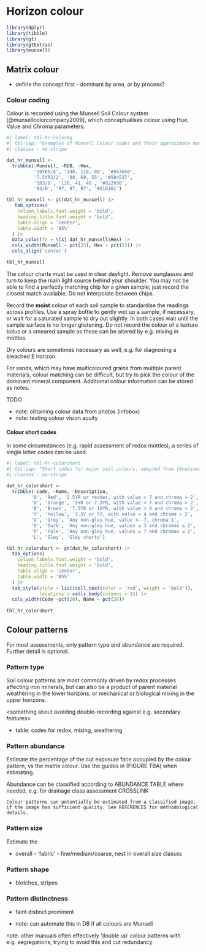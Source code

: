 # Horizon colour

```r
library(dplyr)
library(tibble)
library(gt)
library(gtExtras)
library(munsell)
```

## Matrix colour

-   define the concept first - dominant by area, or by process?

### Colour coding

Colour is recorded using the Munsell Soil Colour system [@munsellcolorcompany2009], which conceptualises colour using Hue, Value and Chroma parameters.

```r
#| label: tbl-hr-coloreg
#| tbl-cap: "Examples of Munsell Colour codes and their approximate matches in other systems."
#| classes : no-stripe

dat_hr_munsell <-
  tribble(~Munsell, ~RGB, ~Hex,
          '10YR5/4', '148, 118, 80', '#947650',
          '7.5YR3/2', '88, 69, 55', '#584537',
          '5R3/8', '130, 41, 48', '#822930',
          'N4/0', '97, 97, 97', '#616161')

tbl_hr_munsell <- gt(dat_hr_munsell) |>
   tab_options(
    column_labels.font.weight = 'bold', 
    heading.title.font.weight = 'bold',
    table.align = 'center',
    table.width = '85%'
  ) |>
  data_color(fn = \(x) dat_hr_munsell$Hex) |>
  cols_width(Munsell ~ pct(33), Hex ~ pct(33)) |>
  cols_align('center')

tbl_hr_munsell

```

The colour charts must be used in clear daylight. Remove sunglasses and turn to keep the main light source behind your shoulder. You may not be able to find a perfectly matching chip for a given sample; just record the closest match available. Do not interpolate between chips.

Record the **moist** colour of each soil sample to standardise the readings across profiles. Use a spray bottle to gently wet up a sample, if necessary, or wait for a saturated sample to dry out slightly. In both cases wait until the sample surface is no longer glistening. Do not record the colour of a texture bolus or a smeared sample as these can be altered by e.g. mixing in mottles.

Dry colours are sometimes necessary as well, e.g. for diagnosing a bleached E horizon.

For sands, which may have multicoloured grains from multiple parent materials, colour matching can be difficult, but try to pick the colour of the dominant mineral component. Additional colour information can be stored as notes.

TODO

-   note: obtaining colour data from photos (infobox)
-   note: testing colour vision acuity


#### Colour short codes

In some circumstances (e.g. rapid assessment of redox mottles), a series of single letter codes can be used.

```r
#| label: tbl-hr-colorshort
#| tbl-cap: "Short codes for major soil colours, adapted from [@nationalcommitteeonsoilandterrain2009, pp. 161]. NB: The Munsell colour ranges are a general guide only, do not interpret them strictly."
#| classes : no-stripe

dat_hr_colorshort <-
  tribble(~Code, ~Name, ~Description,
         'R', 'Red', '2.5YR or redder, with value < 7 and chroma > 2',
         'O', 'Orange', '5YR or 7.5YR, with value < 7 and chroma > 2',
         'B', 'Brown', '7.5YR or 10YR, with value > 4 and chroma > 2',
         'Y', 'Yellow', '2.5Y or 5Y, with value > 4 and chroma > 2',
         'G', 'Grey', 'Any non-gley hue, value 4--7, chroma 1',
         'D', 'Dark', 'Any non-gley hue, values ≤ 3 and chromas ≤ 2',
         'P', 'Pale', 'Any non-gley hue, values ≥ 7 and chromas ≤ 2',
         'L', 'Gley', 'Gley charts')

tbl_hr_colorshort <- gt(dat_hr_colorshort) |>
  tab_options(
    column_labels.font.weight = 'bold', 
    heading.title.font.weight = 'bold',
    table.align = 'center',
    table.width = '85%'
  ) |>
  tab_style(style = list(cell_text(color = 'red', weight = 'bold')),
            locations = cells_body(columns = 1)) |>
  cols_width(Code ~pct(20), Name ~ pct(20))
  
tbl_hr_colorshort

```

## Colour patterns

For most assessments, only pattern type and abundance are required. Further detail is optional.

### Pattern type

Soil colour patterns are most commonly driven by redox processes affecting iron minerals, but can also be a product of parent material weathering in the lower horizons, or mechanical or biological mixing in the upper horizons.

<something about avoiding double-recording against e.g. secondary features>

-   table: codes for redox, mixing, weathering

### Pattern abundance

Estimate the percentage of the cut exposure face occupied by the colour pattern, vs the matrix colour. Use the guides in (FIGURE TBA) when estimating.

Abundance can be classified according to ABUNDANCE TABLE where needed, e.g. for drainage class assessment CROSSLINK

```callout-info
Colour patterns can potentially be estimated from a classified image, if the image has sufficient quality. See REFERENCES for methodological details.

```
### Pattern size

Estimate the

-   overall - 'fabric' - fine/medium/coarse, nest in overall size classes

### Pattern shape

-   blotches, stripes

### Pattern distinctness

-   faint distinct prominent

-   note: can automate this in DB if all colours are Munsell

note: other manuals often effectively 'double up' colour patterns with e.g. segregations, trying to avoid this and cut redundancy
